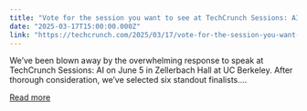 ```yaml
---
title: "Vote for the session you want to see at TechCrunch Sessions: AI "
date: "2025-03-17T15:00:00.000Z"
link: "https://techcrunch.com/2025/03/17/vote-for-the-session-you-want-to-see-at-techcrunch-session-ai/"
---
```


We’ve been blown away by the overwhelming response to speak at TechCrunch Sessions: AI on June 5 in Zellerbach Hall at UC Berkeley. After thorough consideration, we’ve selected six standout finalists....

[Read more](https://techcrunch.com/2025/03/17/vote-for-the-session-you-want-to-see-at-techcrunch-session-ai/)

